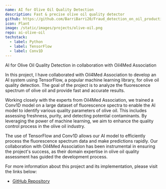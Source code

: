 ```yaml
---
name: AI for Olive Oil Quality Detection
description: Fast & precise olive oil quality detector
github: https://github.com/BarriBarri20/Fraud_detection_on_oil_production
icon: Plant
image: /static/images/projects/olive-oil.png
repo: ai-olive-oil
techstack:
  - label: Python
  - label: TensorFlow
  - label: Conv1D
---
```


AI for Olive Oil Quality Detection in collaboration with Oil4Med Association

In this project, I have collaborated with Oil4Med Association to develop an AI system using TensorFlow, a popular machine learning library, for olive oil quality detection. The goal of the project is to analyze the fluorescence spectrum of olive oil and provide fast and accurate results.

Working closely with the experts from Oil4Med Association, we trained a Conv1D model on a large dataset of fluorescence spectra to enable the AI model to identify various quality parameters of olive oil. This includes assessing freshness, purity, and detecting potential contaminants. By leveraging the power of machine learning, we aim to enhance the quality control process in the olive oil industry.

The use of TensorFlow and Conv1D allows our AI model to efficiently process the fluorescence spectrum data and make predictions rapidly. Our collaboration with Oil4Med Association has been instrumental in ensuring the project's success, as their domain expertise in olive oil quality assessment has guided the development process.

For more information about this project and its implementation, please visit the links below:

- [GitHub Repository](https://github.com/your-username/your-repo)
